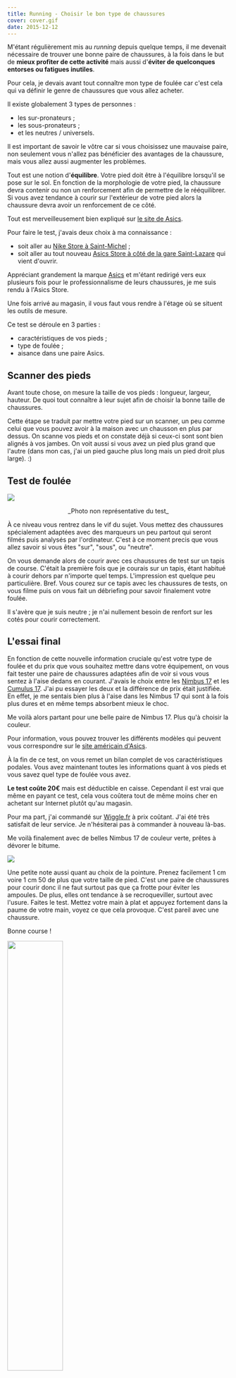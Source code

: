 ```yaml
---
title: Running - Choisir le bon type de chaussures
cover: cover.gif
date: 2015-12-12
---
```


M'étant régulièrement mis au _running_ depuis quelque temps, il me devenait nécessaire de trouver une bonne paire de chaussures, à la fois dans le but de **mieux profiter de cette activité** mais aussi d'**éviter de quelconques entorses ou fatigues inutiles**.

Pour cela, je devais avant tout connaître mon type de foulée car c'est cela qui va définir le genre de chaussures que vous allez acheter.

Il existe globalement 3 types de personnes :

- les sur-pronateurs ;
- les sous-pronateurs ;
- et les neutres / universels.

Il est important de savoir le vôtre car si vous choisissez une mauvaise paire, non seulement vous n'allez pas bénéficier des avantages de la chaussure, mais vous allez aussi augmenter les problèmes.

Tout est une notion d'**équilibre**. Votre pied doit être à l'équilibre lorsqu'il se pose sur le sol. En fonction de la morphologie de votre pied, la chaussure devra contenir ou non un renforcement afin de permettre de le rééquilibrer. Si vous avez tendance à courir sur l'extérieur de votre pied alors la chaussure devra avoir un renforcement de ce côté.

Tout est merveilleusement bien expliqué sur [le site de Asics](http://www.asics.com/fr/fr-fr/sports/running/preparation/understanding-pronation-find-the-right-shoes-for-you).

Pour faire le test, j'avais deux choix à ma connaissance :

- soit aller au [Nike Store à Saint-Michel](https://www.google.fr/maps/place/Nike+Store/@48.848568,2.341838,15z/data=!4m2!3m1!1s0x0:0xc7c49e9f4fbbf118?sa=X&ved=0ahUKEwigv_ufmtXJAhWLhhoKHUSGDBEQ_BIIhwEwCg) ;
- soit aller au tout nouveau [Asics Store à côté de la gare Saint-Lazare](https://www.google.fr/maps/place/asics/@48.8760386,2.3248993,17z/data=!3m1!4b1!4m2!3m1!1s0x47e66e359aa4521b:0x9d3c1fadf4e0c47e) qui vient d'ouvrir.

Appréciant grandement la marque [Asics](http://www.asics.com/fr/fr-fr) et m'étant redirigé vers eux plusieurs fois pour le professionnalisme de leurs chaussures, je me suis rendu à l'Asics Store.

Une fois arrivé au magasin, il vous faut vous rendre à l'étage où se situent les outils de mesure.

Ce test se déroule en 3 parties :

- caractéristiques de vos pieds ;
- type de foulée ;
- aisance dans une paire Asics.

## Scanner des pieds

Avant toute chose, on mesure la taille de vos pieds : longueur, largeur, hauteur. De quoi tout connaître à leur sujet afin de choisir la bonne taille de chaussures.

Cette étape se traduit par mettre votre pied sur un scanner, un peu comme celui que vous pouvez avoir à la maison avec un chausson en plus par dessus. On scanne vos pieds et on constate déjà si ceux-ci sont sont bien alignés à vos jambes. On voit aussi si vous avez un pied plus grand que l'autre (dans mon cas, j'ai un pied gauche plus long mais un pied droit plus large). :)

## Test de foulée

![](asics-test.jpg)

<div style="text-align: center">_Photo non représentative du test_</div>

À ce niveau vous rentrez dans le vif du sujet. Vous mettez des chaussures spécialement adaptées avec des marqueurs un peu partout qui seront filmés puis analysés par l'ordinateur. C'est à ce moment precis que vous allez savoir si vous êtes "sur", "sous", ou "neutre".

On vous demande alors de courir avec ces chaussures de test sur un tapis de course. C'était la première fois que je courais sur un tapis, étant habitué à courir dehors par n'importe quel temps. L'impression est quelque peu particulière. Bref. Vous courez sur ce tapis avec les chaussures de tests, on vous filme puis on vous fait un débriefing pour savoir finalement votre foulée.

Il s'avère que je suis neutre ; je n'ai nullement besoin de renfort sur les cotés pour courir correctement.

## L'essai final

En fonction de cette nouvelle information cruciale qu'est votre type de foulée et du prix que vous souhaitez mettre dans votre équipement, on vous fait tester une paire de chaussures adaptées afin de voir si vous vous sentez à l'aise dedans en courant. J'avais le choix entre les [Nimbus 17](http://www.asics.com/fr/fr-fr/Boutique/Chaussures/Course-%C3%A0-pied/Hommes/GEL-NIMBUS-17/p/0010236915.0130) et les [Cumulus 17](http://www.asics.com/fr/fr-fr/Boutique/Chaussures/Course-%C3%A0-pied/Hommes/GEL-CUMULUS-17/p/0010248235.0193). J'ai pu essayer les deux et la différence de prix était justifiée. En effet, je me sentais bien plus à l'aise dans les Nimbus 17 qui sont à la fois plus dures et en même temps absorbent mieux le choc.

Me voilà alors partant pour une belle paire de Nimbus 17. Plus qu'à choisir la couleur.

Pour information, vous pouvez trouver les différents modèles qui peuvent vous correspondre sur le [site américain d'Asics](http://www.asicsamerica.com/medias/sys_master/he4/h13/9687465590814/pronation_chart.jpg).

À la fin de ce test, on vous remet un bilan complet de vos caractéristiques podales. Vous avez maintenant toutes les informations quant à vos pieds et vous savez quel type de foulée vous avez.

**Le test coûte 20€** mais est déductible en caisse. Cependant il est vrai que même en payant ce test, cela vous coûtera tout de même moins cher en achetant sur Internet plutôt qu'au magasin.

Pour ma part, j'ai commandé sur [Wiggle.fr](http://www.wiggle.fr/chaussures-asics-gel-nimbus-17-ah15/) à prix coûtant. J'ai été très satisfait de leur service. Je n'hésiterai pas à commander à nouveau là-bas.

Me voilà finalement avec de belles Nimbus 17 de couleur verte, prêtes à dévorer le bitume.

![](asics-colour.jpg)

Une petite note aussi quant au choix de la pointure. Prenez facilement 1 cm voire 1 cm 50 de plus que votre taille de pied. C'est une paire de chaussures pour courir donc il ne faut surtout pas que ça frotte pour éviter les ampoules. De plus, elles ont tendance à se recroqueviller, surtout avec l'usure. Faites le test. Mettez votre main à plat et appuyez fortement dans la paume de votre main, voyez ce que cela provoque. C'est pareil avec une chaussure.

Bonne course !

<img style="width: 50%;;" src="http://i.giphy.com/fUMhF7Vp5iLVm.gif" />

(Merci à [@madx](https://twitter.com/madx) et [@Macxim](https://twitter.com/Macxim) pour leurs corrections de texte).
